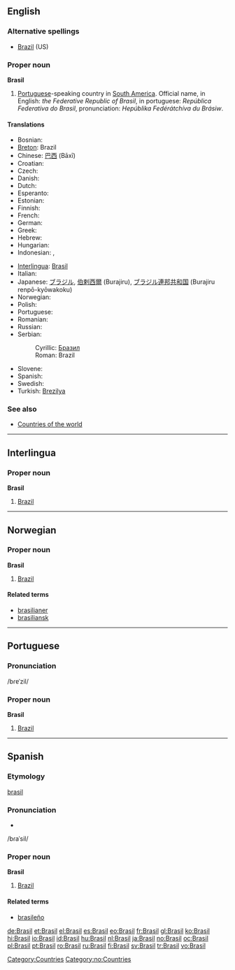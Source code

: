 {{see|brasil}}
==English==
{{wikipedia}}

===Alternative spellings===
* [[Brazil]] (US)

===Proper noun===
'''Brasil'''

# [[Portuguese]]-speaking country in [[South America]]. Official name, in English: ''the Federative Republic of Brasil'', in portuguese: ''República Federativa do Brasil'', pronunciation: ''Hepúblika Fedérátchíva du Brásiw''.

====Translations====
{{trans-top|country in South America}}
* Bosnian: {{t-|bs|Brazil|m}}
* [[Breton]]: Brazil
* Chinese: [[巴西]] (Bāxī)
* Croatian: {{t-|hr|Brazil|m}}
* Czech: {{t+|cs|Brazílie}}
* Danish: {{t-|da|Brasilien}}
* Dutch: {{t+|nl|Brazilië}}
* Esperanto: {{t-|eo|Brazilo|xs=Esperanto}}
* Estonian: {{t+|et|Brasiilia}}
* Finnish: {{t+|fi|Brasilia}}
* French: {{t+|fr|Brésil|m}}
* German: {{t+|de|Brasilien|n}}
* Greek: {{t+|el|Βραζιλία|f|tr=Vrazilía|sc=Grek}}
* Hebrew: {{t+|he|ברזיל|tr=brazyl|sc=Hebr}}
* Hungarian: {{t+|hu|Brazília}}
* Indonesian: {{t+|id|Brasil|xs=Indonesian}}, {{t+|id|Brazil|xs=Indonesian}}
{{trans-mid}}
* [[Interlingua]]: [[Brasil]]
* Italian: {{t+|it|Brasile|m}}
* Japanese: [[ブラジル]], [[伯剌西爾]] (Burajiru), [[ブラジル]][[連邦]][[共和国]] (Burajiru renpō-kyōwakoku)
* Norwegian: {{t+|no|Brasil}}
* Polish: {{t+|pl|Brazylia|f}}
* Portuguese: {{t+|pt|Brasil|m}}
* Romanian: {{t+|ro|Brazilia|f}}
* Russian: {{t+|ru|Бразилия|f|tr=Brazílija|sc=Cyrl}}
* Serbian:
*: Cyrillic: [[Бразил]] {{m}}
*: Roman: Brazil {{m}}
* Slovene: {{t+|sl|Brazilija|f}}
* Spanish: {{t+|es|Brasil|m}}
* Swedish: {{t+|sv|Brasilien}}
* Turkish: [[Brezilya]]
{{trans-bottom}}

===See also===
* [[Appendix:Countries of the world|Countries of the world]]

[[Category:Countries]]

----

==Interlingua==

===Proper noun===
'''Brasil'''

# [[Brazil]]

----

==Norwegian==

===Proper noun===
'''Brasil'''

# [[Brazil]]

====Related terms====
* [[brasilianer]]
* [[brasiliansk]]

[[Category:no:Countries]]

----

==Portuguese==

===Pronunciation===
/bɾɐˈzil/

===Proper noun===
'''Brasil'''

# [[Brazil]]

----

==Spanish==

===Etymology===
[[brasil]]

===Pronunciation===
* {{audio|Es-Brasil.ogg|audio}}
/bɾaˈsil/

===Proper noun===
'''Brasil'''

# [[Brazil]]

====Related terms====
* [[brasileño]]

[[de:Brasil]]
[[et:Brasil]]
[[el:Brasil]]
[[es:Brasil]]
[[eo:Brasil]]
[[fr:Brasil]]
[[gl:Brasil]]
[[ko:Brasil]]
[[hi:Brasil]]
[[io:Brasil]]
[[id:Brasil]]
[[hu:Brasil]]
[[nl:Brasil]]
[[ja:Brasil]]
[[no:Brasil]]
[[oc:Brasil]]
[[pl:Brasil]]
[[pt:Brasil]]
[[ro:Brasil]]
[[ru:Brasil]]
[[fi:Brasil]]
[[sv:Brasil]]
[[tr:Brasil]]
[[vo:Brasil]]